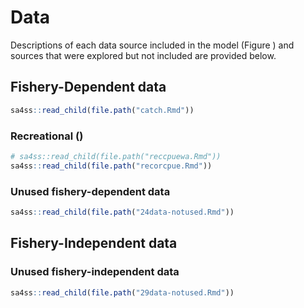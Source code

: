 # Data

Descriptions of each data source included in the model (Figure \ref{fig:data-plot})
and sources that were explored but not included
are provided below.

## Fishery-Dependent data

```r
sa4ss::read_child(file.path("catch.Rmd"))
```

### Recreational \glsentrylong{cpue} (\glsentryshort{cpue})

```r
# sa4ss::read_child(file.path("reccpuewa.Rmd"))
sa4ss::read_child(file.path("recorcpue.Rmd"))
```
### Unused fishery-dependent data

```r
sa4ss::read_child(file.path("24data-notused.Rmd"))
```

## Fishery-Independent data

### Unused fishery-independent data

```r
sa4ss::read_child(file.path("29data-notused.Rmd"))
```
